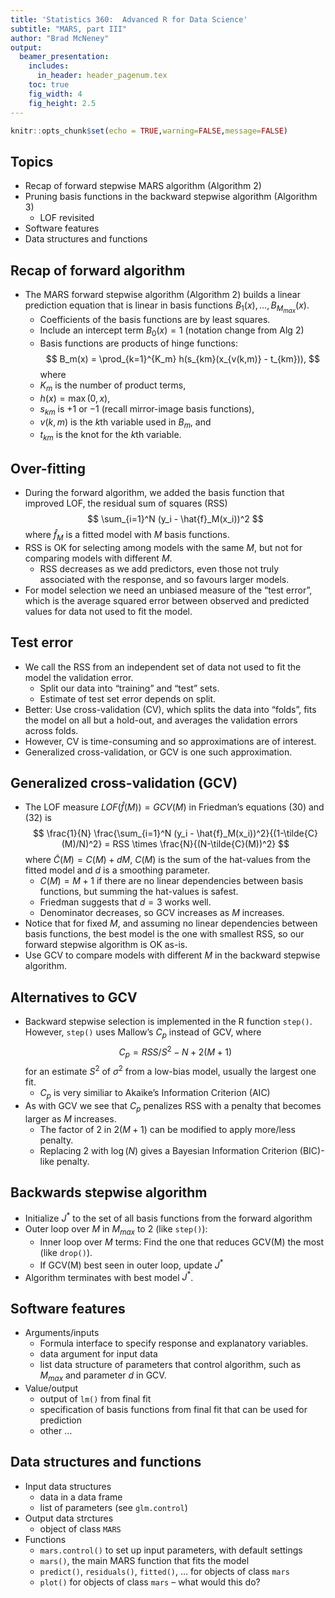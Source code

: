 ```yaml
---
title: 'Statistics 360:  Advanced R for Data Science'
subtitle: "MARS, part III"
author: "Brad McNeney"
output: 
  beamer_presentation:
    includes:
      in_header: header_pagenum.tex
    toc: true
    fig_width: 4
    fig_height: 2.5
---
```


```r
knitr::opts_chunk$set(echo = TRUE,warning=FALSE,message=FALSE)
```


## Topics

* Recap of forward stepwise MARS algorithm (Algorithm 2)
* Pruning basis functions in the backward stepwise algorithm (Algorithm 3)
    * LOF revisited
* Software features
* Data structures and functions

## Recap of forward algorithm

* The MARS forward stepwise algorithm (Algorithm 2) builds a linear
prediction equation that is linear in basis functions $B_1(x),\ldots,B_{M_{max}}(x)$.
    * Coefficients of the basis functions are by least squares.
    * Include an intercept term $B_0(x)=1$ (notation change from Alg 2)
    * Basis functions are products of hinge functions:
$$
B_m(x) = \prod_{k=1}^{K_m} h(s_{km}(x_{v(k,m)} - t_{km})),
$$
where
    * $K_m$ is the number of product terms,
    * $h(x) = \max(0,x)$,
    * $s_{km}$ is $+1$ or $-1$ (recall mirror-image basis functions),
    * $v(k,m)$ is the $k$th variable used in $B_m$, and
    * $t_{km}$ is the knot for the $k$th variable.
    
## Over-fitting

* During the forward algorithm, we added the basis function that
improved LOF, the residual sum of squares (RSS)
$$
 \sum_{i=1}^N (y_i - \hat{f}_M(x_i))^2
$$
where $\hat{f}_M$ is a fitted model with $M$ basis functions.
* RSS is OK for selecting among models with the same $M$, but
not for comparing models with different $M$.
    * RSS decreases as we add predictors, even those not truly associated
    with the response, and so favours larger models.
* For model selection we need an unbiased measure of the "test error",
which is the average squared error between observed and predicted values
for data not used to fit the model.

## Test error

* We call the RSS from an independent set of data not 
used to fit the model the validation error.
    * Split our data into "training" and "test" sets. 
    * Estimate of test set error depends on split.
* Better: Use cross-validation (CV), which splits the data into "folds", 
fits the model on all but a hold-out, and averages the validation errors
across folds.
* However, CV is time-consuming and so approximations are of interest.
* Generalized cross-validation, or GCV is one such approximation.

## Generalized cross-validation (GCV)

* The LOF measure $LOF(\hat{f}(M)) = GCV(M)$ in Friedman's equations (30) 
and (32) is
$$
\frac{1}{N} \frac{\sum_{i=1}^N (y_i - \hat{f}_M(x_i))^2}{(1-\tilde{C}(M)/N)^2}
= RSS \times \frac{N}{(N-\tilde{C}(M))^2}
$$
where $\tilde{C}(M) = C(M) + dM$, $C(M)$ is the 
sum of the hat-values from the fitted model and 
$d$ is a smoothing parameter.
    * $C(M) = M+1$ if there are no linear dependencies between
    basis functions, but summing the hat-values is safest.
    * Friedman suggests that $d=3$ works well.
    * Denominator decreases, so GCV increases as $M$ increases.
* Notice that for fixed $M$, and assuming no linear dependencies
between basis functions, the best model is the one with 
smallest RSS, so our forward stepwise algorithm is OK as-is.
* Use GCV to compare models with different $M$ in the 
backward stepwise algorithm.

## Alternatives to GCV

* Backward stepwise selection is implemented in the R function 
`step()`. However, `step()` uses Mallow's $C_p$ instead of GCV, where
$$
C_p = RSS/S^2 -N + 2(M+1)
$$
for an estimate $S^2$ of $\sigma^2$ from a low-bias model, usually
the largest one fit.
    * $C_p$ is very similiar to Akaike's Information Criterion (AIC)
* As with GCV we see that $C_p$ penalizes RSS with a penalty that 
becomes larger as $M$ increases.
    * The factor of 2 in $2(M+1)$ can be modified to apply 
    more/less penalty.
    * Replacing 2 with $\log(N)$ gives a Bayesian Information
    Criterion (BIC)-like penalty.
    
## Backwards stepwise algorithm

* Initialize $J^*$ to the set of all basis functions 
from the forward algorithm
* Outer loop over $M$ in $M_{max}$ to 2 (like `step()`):
    * Inner loop over $M$ terms: Find the one
    that reduces GCV(M) the most (like `drop()`).
    * If GCV(M) best seen in outer loop, update $J^*$ 
* Algorithm terminates with best model $J^*$.

## Software features

* Arguments/inputs
    * Formula interface to specify response and explanatory variables.
    * data argument for input data
    * list data structure of parameters that control algorithm,
    such as $M_{max}$ and parameter $d$ in GCV.
* Value/output
    * output of `lm()` from final fit
    * specification of basis functions from final fit that can be used
    for prediction
    * other ...
    
## Data structures and functions

* Input data structures
    * data in a data frame
    * list of parameters (see `glm.control`)
* Output data strctures
    * object of class `MARS`
* Functions
    * `mars.control()` to set up input parameters, with default settings
    * `mars()`, the main MARS function that fits the model
    * `predict()`, `residuals()`, `fitted()`, ... for 
    objects of class `mars`
    * `plot()` for objects of class `mars` -- what would this do?
